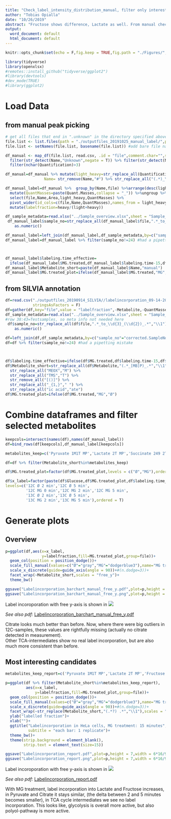 ```yaml
---
title: "Check_label_intensity_distribution_manual, filter only interesting ones"
author: "Tobias Opialla"
date: "10/26/2019"
abstract: "Fructose shows difference, Lactate as well. From manual checks I know, that Sorbitol and TCA intermediates (Succinate, Fumarate and Malate) seem not to be interesting, Citrate, looks well now, after manual annotation. Citrate and pyruvate stay the same with MG treatment, the delta between 2 and 5 minutes becomes smaller."
output:
  word_document: default
  html_document: default
---
```


```r
knitr::opts_chunk$set(echo = F,fig.keep = TRUE,fig.path = "./Figures/",highlight = TRUE)

```

```r
library(tidyverse)
library(openxlsx)
#remotes::install_github("tidyverse/ggplot2")
#library(devtools)
#dev_mode(TRUE)
#library(ggplot2)
```

# Load Data

## from manual peak picking

```r
# get all files that end in ".unknown" in the directory specified above
file.list <- list.files(path = "./outputfiles_20191025_manual_label/",pattern='*.csv',full.names = T,recursive = F)
file.list <- setNames(file.list, basename(file.list)) #add bare file names as names for input file list

df_manual <- map_df(file.list, read.csv, .id = "file",comment.char="",stringsAsFactors=F) %>% 
  filter(str_detect(Name,"Unknown",negate = T)) %>% filter(str_detect(Name,"Sorbitol",negate = T)) %>% 
  filter(nchar(Quantification)>3)

df_manual=df_manual %>% mutate(light_heavy=str_replace_all(Quantification,".*(light|heavy).*","\\1"),
                 Name= str_remove(Name,"#") %>% str_replace_all("(.*)_\\d.*","\\1"))

df_manual_label=df_manual %>%  group_by(Name,file) %>%arrange(desc(light_heavy)) %>%
  mutate(QuantMasses=paste(Quant.Masses,collapse = "_")) %>%ungroup %>% 
  select(file,Name,Area,light_heavy,QuantMasses) %>% 
  pivot_wider(id_cols=c(file,Name,QuantMasses),names_from = light_heavy,values_from = Area ) %>%
  mutate(labelfraction=heavy/(light+heavy))

df_sample_metadata=read.xlsx("../Sample_overview.xlsx",sheet = "Sample_overview",rows=1:37) #row 38:43=Testsamples
 df_manual_label$sample_no=str_replace_all(df_manual_label$file,".*_to_\\d{3}_(\\d{2})_.*","\\1") %>% 
    as.numeric()

df_manual_label=left_join(df_manual_label,df_sample_metadata,by=c("sample_no"="corrected.SampleNo.Fabiola"))
df_manual_label=df_manual_label %>% filter(sample_no!=24) #had a pipetting mistake



df_manual_label$labeling.time_effective=
  ifelse(df_manual_label$MG.treated,df_manual_label$labeling.time-15,df_manual_label$labeling.time)
df_manual_label$Metabolite_short=paste(df_manual_label$Name,"manual")
df_manual_label$MG.treated_plot=ifelse(df_manual_label$MG.treated,"MG","Ø")
```


## from SILVIA annotation

```r
df=read.csv("./outputfiles_20190914_SILVIA//labelincorporation_09-14-2019_19-57-09/DataMatrix.csv",
            stringsAsFactors = F)
df=gather(df,key="file",value = "labelfraction",-Metabolite,-QuantMasses)
df_sample_metadata=read.xlsx("../Sample_overview.xlsx",sheet = "Sample_overview",rows=1:37) 
#row 38:43=Testsamples, so meta info not needed here
 df$sample_no=str_replace_all(df$file,".*_to_\\d{3}_(\\d{2})_.*","\\1") %>% 
    as.numeric()

df=left_join(df,df_sample_metadata,by=c("sample_no"="corrected.SampleNo.Fabiola"))
df=df %>% filter(sample_no!=24) #had a pipetting mistake



df$labeling.time_effective=ifelse(df$MG.treated,df$labeling.time-15,df$labeling.time)
df$Metabolite_short=str_replace_all(df$Metabolite,"(.*_[MB]P)_.*","\\1") %>% 
  str_replace_all("MEOX","M") %>% 
  str_replace_all("TMS","T") %>% 
  str_remove_all("[()]") %>% 
  str_replace_all("_{1,}"," ") %>% 
  str_replace_all("ic acid","ate")
df$MG.treated_plot=ifelse(df$MG.treated,"MG","Ø")
```

# Combine dataframes and filter selected metabolites

```r
keepcols=intersect(names(df),names(df_manual_label))
df=bind_rows(df[keepcols],df_manual_label[keepcols])

metabolites_keep=c('Pyruvate 1M1T MP','Lactate 2T MP','Succinate 249 2T MP','Fumarate 247 2T MP','Malate 247 3T MP','Citrate 275 4T MP','Fructose 1M5T MP','Succinate 251 2T MP','Fumarate 249 2T MP','Malate 248 3T MP','Malate 249 3T MP','Citrate manual','Fumarate manual','Malate manual','Succinate manual')

df=df %>% filter(Metabolite_short%in%metabolites_keep)

df$MG.treated_plot=factor(df$MG.treated_plot,levels = c("Ø","MG"),ordered = T)

df$x_label=factor(paste(df$Glucose,df$MG.treated_plot,df$labeling.time_effective,"min"),
levels=c('12C Ø 2 min','12C Ø 5 min',
         '12C MG 0 min','12C MG 2 min','12C MG 5 min',
         '13C Ø 2 min','13C Ø 5 min',
         '13C MG 2 min','13C MG 5 min'),ordered = T)

```

# Generate plots

## Overview

```r

p=ggplot(df,aes(x=x_label,
                y=labelfraction,fill=MG.treated_plot,group=file))+
  geom_col(position = position_dodge())+
  scale_fill_manual(values=c("Ø"="gray","MG"="dodgerblue3"),name="MG treatment")+
  scale_x_discrete(guide=guide_axis(angle = 90))+#(n.dodge=3))+
  facet_wrap(~Metabolite_short,scales = "free_y")+
  theme_bw()

ggsave("Labelincorporation_barchart_manual_free_y.pdf",plot=p,height = 12,width = 12*16/9)
ggsave("Labelincorporation_barchart_manual_free_y.png",plot=p,height = 12,width = 12*16/9)

```

Label incoroporation with free y-axis is shown in 
![](Labelincorporation_barchart_manual_free_y.png)

_See also pdf:_ [Labelincorporation_barchart_manual_free_y.pdf](Labelincorporation_barchart_manual_free_y.pdf)

Citrate looks much better than before. Now, where there were big outliers in 12C-samples, these values are rightfully missing (actually no citrate detected in measurement).  
Other TCA-intermediates show no real label incorporation, but are also much more consistent than before.

## Most interesting candidates

```r

metabolites_keep_report=c('Pyruvate 1M1T MP','Lactate 2T MP','Fructose 1M5T MP','Citrate manual')

p=ggplot(df %>% filter(Metabolite_short%in%metabolites_keep_report),
         aes(x=x_label,
             y=labelfraction,fill=MG.treated_plot,group=file))+
  geom_col(position = position_dodge())+
  scale_fill_manual(values=c("Ø"="gray","MG"="dodgerblue3"),name="MG treatment")+
  scale_x_discrete(guide=guide_axis(angle = 90))+#(n.dodge=3))+
  facet_wrap(~str_replace(Metabolite_short,"(.*?) .*","\\1"),scales = "free_y")+
  ylab("labelled fraction")+
  xlab("")+
  ggtitle("Labelincorporation in HeLa cells, MG treatment: 15 minutes", 
          subtitle = "each bar: 1 replicate")+
  theme_bw()+
  theme(strip.background = element_blank(),
        strip.text = element_text(size=15))

ggsave("Labelincorporation_report.pdf",plot=p,height = 7,width = 6*16/9)
ggsave("Labelincorporation_report.png",plot=p,height = 7,width = 6*16/9)

```

Label incoroporation with free y-axis is shown in 
![](Labelincorporation_report.png)

_See also pdf:_ [Labelincorporation_report.pdf](Labelincorporation_report.pdf)

With MG treatment, label incorporation into Lactate and Fructose increases, in Pyruvate and Citrate it stays similar, (the delta between 2 and 5 minutes becomes smaller), in TCA cycle intermediates we see no label incorporation. This looks like, glycolysis is overall more active, but also polyol-pathway is more active.

